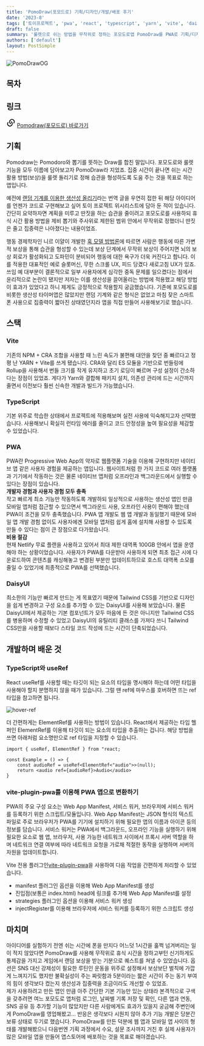 ```yaml
---
title: 'PomoDraw(포모드로) 기획/디자인/개발/배포 후기'
date: '2023-8'
tags: ['토이프로젝트', 'pwa', 'react', 'typescript', 'yarn', 'vite', 'daisyui']
draft: false
summary: '룰렛으로 쉬는 방법을 무작위로 정하는 포모도로앱 PomoDraw를 PWA로 기획/디자인/개발/배포한 후기입니다.'
authors: ['default']
layout: PostSimple
---
```


![PomoDrawOG](/static/images/pomodraw-og.svg)

## 목차

<TOCInline toc={props.toc} exclude="목차" toHeading={3} />

## 링크
<div style={{display: "flex", gap: "1rem", marginBottom: "1rem"}}>
<svg xmlns="http://www.w3.org/2000/svg" viewBox="0 0 24 24" width="24" height="24">
      <path d="M13.0605 8.11073L14.4747 9.52494C17.2084 12.2586 17.2084 16.6908 14.4747 19.4244L14.1211 19.778C11.3875 22.5117 6.95531 22.5117 4.22164 19.778C1.48797 17.0443 1.48797 12.6122 4.22164 9.87849L5.63585 11.2927C3.68323 13.2453 3.68323 16.4112 5.63585 18.3638C7.58847 20.3164 10.7543 20.3164 12.7069 18.3638L13.0605 18.0102C15.0131 16.0576 15.0131 12.8918 13.0605 10.9392L11.6463 9.52494L13.0605 8.11073ZM19.778 14.1211L18.3638 12.7069C20.3164 10.7543 20.3164 7.58847 18.3638 5.63585C16.4112 3.68323 13.2453 3.68323 11.2927 5.63585L10.9392 5.98941C8.98653 7.94203 8.98653 11.1079 10.9392 13.0605L12.3534 14.4747L10.9392 15.8889L9.52494 14.4747C6.79127 11.741 6.79127 7.30886 9.52494 4.57519L9.87849 4.22164C12.6122 1.48797 17.0443 1.48797 19.778 4.22164C22.5117 6.95531 22.5117 11.3875 19.778 14.1211Z"></path>
</svg>
<a href="https://pomodraw.netlify.app" target="_blank" rel="noopener noreferrer">Pomodraw(포모드로) 바로가기</a>
</div>

## 기획
Pomodraw는 Pomodoro와 뽑기를 뜻하는 Draw를 합친 말입니다. 포모도로와 룰렛 기능을 모두 이름에 담아보고자 PomoDraw라 지었죠. 집중 시간이 끝나면 쉬는 시간 활용 방법(보상)을 룰렛 돌리기로 정해 습관을 형성하도록 도움 주는 것을 목표로 하는 앱입니다. 

예전에 [랜덤 기계를 이용한 생산성 올리기](https://newspeppermint.com/2020/06/04/m-randomness/)라는 번역 글을 우연히 접한 뒤 해당 아이디어를 언젠가 코드로 구현해보고 싶어 토이 프로젝트 위시리스트에 담아 둔 적이 있습니다. 간단히 요약하자면 계획을 미루고 딴짓을 하는 습관을 줄이려고 포모도로를 사용하되 휴식 시간 활용 방법을 제비 뽑기와 주사위로 제한된 범위 안에서 무작위로 정했더니 딴짓은 줄고 집중력은 나아졌다는 내용이었죠. 

행동 경제학자인 니르 이얄이 개발한 [훅 모델 방법론](https://www.nirandfar.com/how-to-manufacture-desire/)에 따르면 사람은 행동에 따른 가변적 보상을 통해 습관을 형성할 수 있는데 보상 단계에서 무작위 보상이 주어지면 뇌의 보상 회로가 활성화되고 도파민이 분비되어 행동에 대한 욕구가 더욱 커진다고 합니다. 이를 적용한 대표적인 예로 슬롯머신, 무한 스크롤 UX, 피드 당겼다 새로고침 UX가 있죠. 쓰임 예 대부분이 결론적으로 일부 사용자에게 심각한 중독 문제를 일으켰다는 점에서 윤리적으로 논란이 됐지만 저자는 이를 생산성을 끌어올리는 방법에 적용했고 해당 방법이 효과가 있었다고 하니 제게도 긍정적으로 작용할지 궁금했습니다. 기존에 포모도로를 비롯한 생산성 타이머앱은 많았지만 랜덤 기계와 같은 형식은 없었고 마침 잦은 스마트폰 사용으로 집중력이 짧아진 상태였던지라 앱을 직접 만들어 사용해보기로 했습니다. 

## 스택
### Vite
기존의 NPM + CRA 조합을 사용할 때 느린 속도가 불편해 대안을 찾던 중 빠르다고 정평 난 YARN + Vite를 쓰게 됐습니다. CRA와 달리 ES 모듈을 기반으로 번들링에 Rollup을 사용해서 번들 크기를 작게 유지하고 초기 로딩이 빠르며 구성 설정이 간소하다는 장점이 있었죠. 게다가 Yarn와 결합해 패키지 설치, 의존성 관리에 드는 시간까지 줄면서 이전보다 훨씬 신속한 개발과 빌드가 가능했습니다.
### TypeScript
기본 위주로 학습한 상태에서 프로젝트에 적용해보며 실전 사용에 익숙해지고자 선택했습니다. 사용해보니 확실히 런타임 에러를 줄이고 코드 안정성을 높여 필요성을 체감할 수 있었습니다.
### PWA
PWA란 Progressive Web App의 약자로 웹플랫폼 기술을 이용해 구현하지만 네이티브 앱 같은 사용자 경험을 제공하는 앱입니다. 웹사이트처럼 한 가지 코드로 여러 플랫폼과 기기에서 작동하는 것은 물론 네이티브 앱처럼 오프라인과 백그라운드에서 실행할 수 있다는 장점이 있습니다.  
**개발자 경험과 사용자 경험 모두 충족**  
작고 빠르게 최소 기능만 작동하도록 개발하되 일상적으로 사용하는 생산성 앱인 만큼 모바일 앱처럼 접근할 수 있으면서 백그라운드 사용, 오프라인 사용이 편해야 했는데 PWA이 조건을 모두 충족했습니다. PWA 앱 개발도 웹 앱 개발과 동일했기 때문에 모바일 앱 개발 경험 없이도 사용자에겐 모바일 앱처럼 쉽게 홈에 설치해 사용할 수 있도록 만들 수 있다는 점이 큰 장점으로 다가왔습니다.  
**비용 절감**  
현재 Netlify 무료 플랜을 사용하고 있어서 최대 제한 대역폭 100GB 안에서 앱을 운영해야 하는 상황이었습니다. 사용자가 PWA를 다운받아 사용하게 되면 최초 접근 시에 다운로드하여 콘텐츠를 캐싱해놓고 변경된 부분만 업데이트하므로 호스트 대역폭 소모를 줄일 수 있었기에 최종적으로 PWA를 선택했습니다.
### DaisyUI
최소한의 기능만 빠르게 만드는 게 목표였기 때문에 Tailwind CSS를 기반으로 디자인을 쉽게 변경하고 구성 요소를 추가할 수 있는 DaisyUI를 사용해 보았습니다. 물론 DaisyUI에서 제공하는 기본 컴포넌트가 모두 마음에 든 것은 아니지만 Tailwind CSS를 병용하며 수정할 수 있었고 DaisyUI의 유틸리티 클래스를 가져다 쓰니 Tailwind CSS만을 사용할 때보다 스타일 코드 작성에 드는 시간이 단축되었습니다.

## 개발하며 배운 것
### TypeScript와 useRef 
React useRef를 사용할 때는 타깃이 되는 요소의 타입을 명시해야 하는데 어떤 타입을 사용해야 할지 분명하지 않을 때가 있습니다. 그럴 땐 ref에 마우스를 호버하면 뜨는 ref 타입을 참고하면 됩니다. 

![hover-ref](/static/images/hover-ref.jpg)

더 간편하게는 ElementRef를 사용하는 방법이 있습니다. React에서 제공하는 타입 헬퍼인 ElementRef를 이용해 타깃이 되는 요소의 타입을 추출하는 겁니다. 해당 방법을 쓰면 아래처럼 요소명만으로 ref 타입을 지정할 수 있습니다.
```
import { useRef, ElementRef } from "react;

const Example = () => {
    const audioRef = useRef<ElementRef<"audio">>(null);
    return <audio ref={audioRef}>Audio</audio>
}
```

### vite-plugin-pwa를 이용해 PWA 앱으로 변환하기
PWA의 주요 구성 요소는 Web App Manifest, 서비스 워커, 브라우저에 서비스 워커를 등록하기 위한 스크립트/모듈입니다. Web App Manifest는 JSON 형식의 텍스트 파일로 주로 브라우저가 PWA를 기기에 설치하기 위해 필요한 앱의 이름과 아이콘 등의 정보를 담습니다.
서비스 워커는 PWA에서 백그라운드, 오프라인 기능을 실행하기 위해 필요한 요소로 웹 앱, 브라우저, 사용 가능한 네트워크 사이에서 프록시 서버 역할을 하며 네트워크 연결 여부에 따라 네트워크 요청을 가로채 적절한 동작을 실행하며 서버의 자원을 업데이트합니다.

Vite 전용 플러그인[vite-plugin-pwa](https://vite-pwa-org.netlify.app/)을 사용하여 다음 작업을 간편하게 처리할 수 있었습니다.
- manifest 플러그인 옵션을 이용해 Web App Manifest를 생성
- 진입점(보통은 index.html) head에 링크를 추가해 Web App Manifest를 설정
- strategies 플러그인 옵션을 이용해 서비스 워커 생성
- injectRegister를 이용해 브라우저에 서비스 워커를 등록하기 위한 스크립트 생성

## 마치며
아이디어를 실험하기 전엔 쉬는 시간에 폰을 만지다 어느덧 1시간을 훌쩍 넘겨버리는 일이 적지 않았다면 PomoDraw를 사용해 무작위로 휴식 시간을 정하고부턴 신기하게도 통제감을 가지고 게임에서 랜덤 보상을 받는 기분으로 퀘스트를 쳐낼 수 있었습니다. 옵션은 SNS 대신 강제성이 필요한 루틴인 운동을 위주로 설정해서 보상보단 벌칙에 가깝게 느껴지기도 했지만 불확실성이 주는 짜릿함과 5분이라는 짧은 시간이 주는 동기 부여의 힘이 생각보다 컸는지 생산성과 집중력을 조금이라도 개선할 수 있었죠.  
제가 사용하려고 만든 앱인 만큼 아주 간단한 기본 기능만 있는 상태라 본격적으로 구색을 갖추려면 여느 포모도로 앱처럼 로그인, 날짜별 기록 저장 및 확인, 다른 앱과 연동, SNS 공유 등 추가할 기능이 많았지만 다른 사람에게도 효과가 있을지 궁금해 주변인에게 PomoDraw를 영업해봤고... 반응은 생각보다 시원치 않아 추가 기능 개발은 당분간 보류 상태로 두기로 했습니다. PomoDraw를 만든 덕분에 웹 앱과 모바일 앱 사이의 형태를 개발해봤으니 다음번엔 기획 과정에서 수요, 설문 조사까지 거친 후 실제 사용자가 많은 모바일 앱을 만들어 앱스토어에 배포하는 것을 목표로 해야겠습니다.